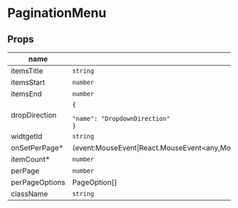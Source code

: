 
# PaginationMenu

## Props

|name|type|default|description|
|----|----|-------|-----------|
|itemsTitle|`string`|`'items'`||
|itemsStart|`number`|||
|itemsEnd|`number`|||
|dropDirection|<code>&#123;<br/><span className="default-prop-spacer"></span><span className="default-prop-spacer"></span><span className="default-prop-spacer"></span> "name": "DropdownDirection"<br />&#125;</code>|`DropdownDirection.up`||
|widtgetId|`string`|||
|onSetPerPage&#42;|(event:MouseEvent&#124;React.MouseEvent&lt;any,MouseEvent&gt;&#124;React.KeyboardEvent&lt;Element&gt;,value:number)=&gt;void|||
|itemCount&#42;|`number`|||
|perPage|`number`|||
|perPageOptions|PageOption[]|`[]`||
|className|`string`|`''`||



